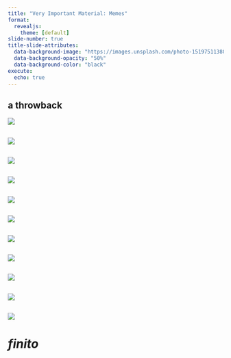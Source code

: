 ```yaml
---
title: "Very Important Material: Memes"
format:
  revealjs:
    theme: [default]
slide-number: true
title-slide-attributes:
  data-background-image: "https://images.unsplash.com/photo-1519751138087-5bf79df62d5b"
  data-background-opacity: "50%"
  data-background-color: "black"
execute: 
  echo: true
---
```


## a throwback 

![](graphics/memes/shocked_pikachu_any_analysis.png)

## 

![](graphics/memes/christians/r-on-a-car.jpg)

## 

![](graphics/memes/christians/run.jpg)

## 

![](graphics/memes/christians/purrr_map_sprinkle.png)

## 

![](graphics/memes/christians/amsterdam.webp)

## 

![](graphics/memes/christians/oreilly.png)

## 

![](graphics/memes/christians/smiling-because-r.jpg)

## 

![](graphics/memes/christians/waiting_for_r.jpg)

## 

![](graphics/memes/christians/who_would_win.jpg)

## 
![](graphics/memes/pipe.png)


## 
![](graphics/memes/meme-pooh-joins.png)

# *finito* 
